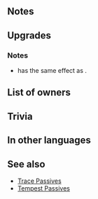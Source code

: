 {{Weapon Infobox
|tagid=SID_レギンレイヴ
|weaponType=Blue Lance
|might=16
|range=1
|effectiveness=armored,cavalry
|effect=Effective against armored and cavalry foes. Grants Atk+3. If unit’s Atk > foe’s Atk and/or 1 extra space of movement granted by another skill is active on unit, unit makes a guaranteed follow-up attack.
|cost=400
|exclusive=1
|statModifiers=0,19,0,0,0
|required=Slaying Spear
|refinePaths=default
|refineSP=400
|refineMedals=500
|refineDews=200
|upgradedEffect=Effective against armored and cavalry foes. Grants Atk+3. Unit cannot be slowed by terrain. (Does not apply to impassable terrain.) At start of combat, if unit's Atk > foe's Atk or if【Bonus】is active on unit, grants Atk/Spd/Def/Res+4 to unit during combat. During combat, if unit's Atk > foe's Atk or if【Bonus】is active on unit, unit makes a guaranteed follow-up attack.<br><br>【Bonus】<br>All effects that last "for 1 turn" or "that turn only." Includes bonuses granted by a skill like Rally or Hone and positive status effects (extra movement or effects like Dominance).
|tagidExtraSkill1=一
|effectSkill1=If【Bonus】is active on unit, enables 【Canto (Rem. +1)】.<br>At start of even-numbered turns, unit can move 1 extra space. (That turn only. Does not stack.) At start of combat, if unit's HP ≥ 25%, grants Atk/Spd/Def/Res+4 to unit during combat, and if【Bonus】is active on unit, foe cannot make a follow-up attack.<br><br>【Bonus】<br>All effects that last "for 1 turn" or "that turn only." Includes bonuses granted by a skill like Rally or Hone and positive status effects (extra movement or effects like Dominance).<br><br>【Canto (Rem. +1)】<br>After an attack, Assist skill, or structure destruction, unit can move again.<br><br>The distance of the movement is the remaining movement the unit had before the actions listed above+1 (If unit used a movement skill that warps them, the remainder is 0).<br><br>(Unit moves according to movement type. Once per turn. Cannot attack or assist. Only highest value applied. Does not stack. After moving, if a skill that grants another action would be triggered (like with Galeforce), Canto will trigger after the granted action. Unit's base movement has no effect on movement granted. Cannot warp (using skills like Wings of Mercy) a distance greater than unit would be able to move with normal Canto movement.)
|iconSkill1=Reginleif W.png
|properties=random_owner
}}
==Notes==
{{Effective damage bonus|armored,cavalry}}
{{EffectfromMobility|guaranteed follow-up effect}}
{{Guaranteed follow-up interaction}}

==Upgrades==
{{Weapon Upgrade List}}
===Notes===
{{TerrainNeutralization}}
{{At start of combat}}
{{EffectfromBonus}}
{{Temporary buffs}}
{{Canto|Rem. +1}}
* {{St|Reginleif|refine=Skill1}} has the same effect as {{St|Even Tempest 3}}.
{{Mobility increased|name={{St|Reginleif|refine=Skill1}}}}
{{Prevent follow-up|name={{St|Reginleif|refine=Skill1}}}}

==List of owners==
{{Skill Hero List}}
==Trivia==
{{NorseMyth|(Old Norse for "Power-trace") is a valkyrie.}}
==In other languages==
{{OtherLanguages
|japanese=レギンレイヴ
|german=Reginleif
|spanishEU=Reginleif
|spanishLA=Reginleif
|french=Reginleif
|italian=Reginleif
|chineseTW=瑞吉蕾芙
|portuguese=Reginleif
}}
==See also==
{{See also skills|cond=WeaponEffectiveness='armored,cavalry' OR Description LIKE '%movement%active%makes a guaranteed follow-up%'}}
* [[Skill families/B Passives#Trace|Trace Passives]]
* [[Skill families/C Passives#Tempest|Tempest Passives]]
{{Weapons Navbox}}